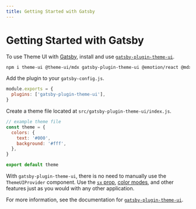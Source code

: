 ```yaml
---
title: Getting Started with Gatsby
---
```


# Getting Started with Gatsby

To use Theme UI with [Gatsby][], install and use
[`gatsby-plugin-theme-ui`](/packages/gatsby-plugin).

```sh
npm i theme-ui @theme-ui/mdx gatsby-plugin-theme-ui @emotion/react @mdx-js/react
```

Add the plugin to your `gatsby-config.js`.

```js
module.exports = {
  plugins: ['gatsby-plugin-theme-ui'],
}
```

Create a theme file located at `src/gatsby-plugin-theme-ui/index.js`.

```js
// example theme file
const theme = {
  colors: {
    text: '#000',
    background: '#fff',
  },
}

export default theme
```

With `gatsby-plugin-theme-ui`, there is no need to manually use the
`ThemeUIProvider` component. Use the [`sx` prop](/sx-prop),
[color modes](/color-modes), and other features just as you would with any other
application.

For more information, see the documentation for
[`gatsby-plugin-theme-ui`](/packages/gatsby-plugin).

[gatsby]: https://www.gatsbyjs.com
